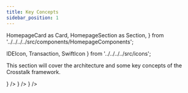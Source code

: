 ```yaml
---
title: Key Concepts
sidebar_position: 1
---
```


  HomepageCard as Card,
  HomepageSection as Section,
} from '../../../../src/components/HomepageComponents';

  IDEIcon,
  Transaction,
  SwiftIcon
} from '../../../../src/icons';

This section will cover the architecture and some key concepts of the Crosstalk framework.


<Section>
  <Card
    title="High Level Architecture"
    description="How does Crosstalk work to provide a seamless bridging?"
    to="key-concepts/high-level-architecture"
    icon={<IDEIcon />}
  />
    <Card
    title="Fee Management"
    description="How fees is deducted for a cross-chain request?"
    to="key-concepts/fee-management"
    icon={<Transaction />}
  />
  <Card
    title="Additional Security Module"
    description="How iDapps can use ASM to add another layer of security as required."
    to="key-concepts/additional-security-module"
    icon={<SwiftIcon />}
  />

  </Section>